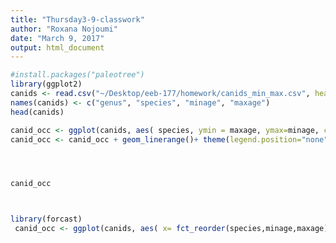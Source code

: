 ```yaml
---
title: "Thursday3-9-classwork"
author: "Roxana Nojoumi"
date: "March 9, 2017"
output: html_document
---
```

```r

#install.packages("paleotree")
library(ggplot2)
canids <- read.csv("~/Desktop/eeb-177/homework/canids_min_max.csv", header = F, as.is = T)
names(canids) <- c("genus", "species", "minage", "maxage")
head(canids)

canid_occ <- ggplot(canids, aes( species, ymin = maxage, ymax=minage, colour = genus))
canid_occ <- canid_occ + geom_linerange()+ theme(legend.position="none")+ coord_flip()+  theme(axis.text.y = element_text(size=3))+ theme(axis.ticks.y=element_blank()) + scale_y_continuous(limits=c(0, 40), expand = c(0, 0), breaks=c(0, 10, 20, 30, 40)) + labs(title = "Canid Fossil Occurrences", x = "Species", y = "Ma ago") + theme(plot.title = element_text(hjust = 0.5, size=22, face = "bold"), axis.title =element_text(size=20))




canid_occ



library(forcast)
 canid_occ <- ggplot(canids, aes( x= fct_reorder(species,minage,maxage)))

```